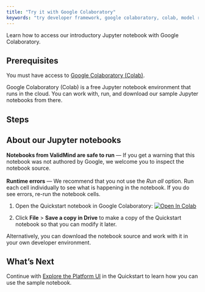 ```yaml
---
title: "Try it with Google Colaboratory"
keywords: "try developer framework, google colaboratory, colab, model risk management, ValidMind"
---
```


Learn how to access our introductory Jupyter notebook with Google Colaboratory.

## Prerequisites

You must have access to [Google Colaboratory (Colab)](https://colab.research.google.com/). 

Google Colaboratory (Colab) is a free Jupyter notebook environment that runs in the cloud. You can work with, run, and download our sample Jupyter notebooks from there.

## Steps

::: {.column-margin}
::: {.callout-tip}
## About our Jupyter notebooks
**Notebooks from ValidMind are safe to run** — If you get a warning that this notebook was not authored by Google, we welcome you to inspect the notebook source.
<br><br>
**Runtime errors** — We recommend that you not use the *Run all* option. Run each cell individually to see what is happening in the notebook. If you do see errors, re-run the notebook cells.
:::
:::

1. Open the Quickstart notebook in Google Colaboratory: [![Open In Colab](https://colab.research.google.com/assets/colab-badge.svg)](https://colab.research.google.com/drive/1NLtjCFUZV2I_ttGUkiAL9uwGZK_SGUlw?usp=share_link)

2. Click **File** > **Save a copy in Drive** to make a copy of the Quickstart notebook so that you can modify it later.

Alternatively, you can download the notebook source and work with it in your own developer environment.

<!---
## Troubleshooting

[Include any common issues or errors that may arise during the task and how to resolve them.]
--->

## What's Next

Continue with [Explore the Platform UI](create-your-first-documentation-project.qmd.qmd) in the Quickstart to learn how you can use the sample notebook.

